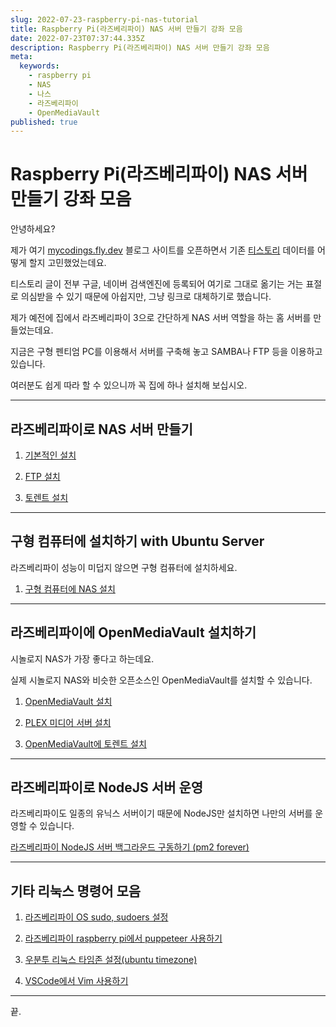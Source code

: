 ```yaml
---
slug: 2022-07-23-raspberry-pi-nas-tutorial
title: Raspberry Pi(라즈베리파이) NAS 서버 만들기 강좌 모음
date: 2022-07-23T07:37:44.335Z
description: Raspberry Pi(라즈베리파이) NAS 서버 만들기 강좌 모음
meta:
  keywords:
    - raspberry pi
    - NAS
    - 나스
    - 라즈베리파이
    - OpenMediaVault
published: true
---
```


# Raspberry Pi(라즈베리파이) NAS 서버 만들기 강좌 모음

안녕하세요?

제가 여기 [mycodings.fly.dev](https://mycodings.fly.dev) 블로그 사이트를 오픈하면서 기존 [티스토리](https://cpro95.tistory.com) 데이터를 어떻게 할지 고민했었는데요.

티스토리 글이 전부 구글, 네이버 검색엔진에 등록되어 여기로 그대로 옮기는 거는 표절로 의심받을 수 있기 때문에 아쉽지만, 그냥 링크로 대체하기로 했습니다.

제가 예전에 집에서 라즈베리파이 3으로 간단하게 NAS 서버 역할을 하는 홈 서버를 만들었는데요.

지금은 구형 펜티엄 PC를 이용해서 서버를 구축해 놓고 SAMBA나 FTP 등을 이용하고 있습니다.

여러분도 쉽게 따라 할 수 있으니까 꼭 집에 하나 설치해 보십시오.

---

## 라즈베리파이로 NAS 서버 만들기

1. [기본적인 설치](https://cpro95.tistory.com/135)

2. [FTP 설치](https://cpro95.tistory.com/136)

3. [토렌트 설치](https://cpro95.tistory.com/147)

---

## 구형 컴퓨터에 설치하기 with Ubuntu Server

라즈베리파이 성능이 미덥지 않으면 구형 컴퓨터에 설치하세요.

1. [구형 컴퓨터에 NAS 설치](https://cpro95.tistory.com/678)

---

## 라즈베리파이에 OpenMediaVault 설치하기

시놀로지 NAS가 가장 좋다고 하는데요.

실제 시놀로지 NAS와 비슷한 오픈소스인 OpenMediaVault를 설치할 수 있습니다.

1. [OpenMediaVault 설치](https://cpro95.tistory.com/548)

2. [PLEX 미디어 서버 설치](https://cpro95.tistory.com/549)

3. [OpenMediaVault에 토렌트 설치](https://cpro95.tistory.com/550)

---

## 라즈베리파이로 NodeJS 서버 운영

라즈베리파이도 일종의 유닉스 서버이기 때문에 NodeJS만 설치하면 나만의 서버를 운영할 수 있습니다.

[라즈베리파이 NodeJS 서버 백그라운드 구동하기 (pm2 forever)](https://cpro95.tistory.com/468)

---

## 기타 리눅스 명령어 모음

1. [라즈베리파이 OS sudo, sudoers 설정](https://cpro95.tistory.com/461)

2. [라즈베리파이 raspberry pi에서 puppeteer 사용하기](https://cpro95.tistory.com/503)

3. [우분투 리눅스 타임존 설정(ubuntu timezone)](https://cpro95.tistory.com/679)

4. [VSCode에서 Vim 사용하기](https://cpro95.tistory.com/686)

---

끝.
